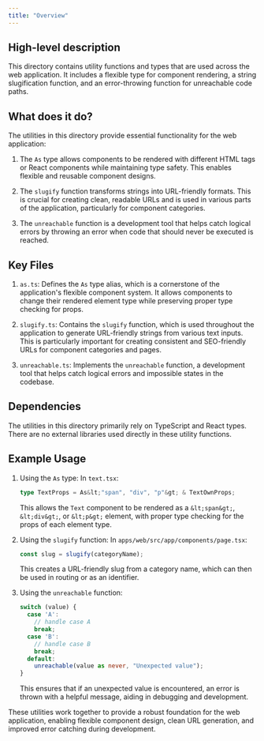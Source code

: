 ```yaml
---
title: "Overview"
---
```


## High-level description
This directory contains utility functions and types that are used across the web application. It includes a flexible type for component rendering, a string slugification function, and an error-throwing function for unreachable code paths.

## What does it do?
The utilities in this directory provide essential functionality for the web application:

1. The `As` type allows components to be rendered with different HTML tags or React components while maintaining type safety. This enables flexible and reusable component designs.

2. The `slugify` function transforms strings into URL-friendly formats. This is crucial for creating clean, readable URLs and is used in various parts of the application, particularly for component categories.

3. The `unreachable` function is a development tool that helps catch logical errors by throwing an error when code that should never be executed is reached.

## Key Files

1. `as.ts`: Defines the `As` type alias, which is a cornerstone of the application's flexible component system. It allows components to change their rendered element type while preserving proper type checking for props.

2. `slugify.ts`: Contains the `slugify` function, which is used throughout the application to generate URL-friendly strings from various text inputs. This is particularly important for creating consistent and SEO-friendly URLs for component categories and pages.

3. `unreachable.ts`: Implements the `unreachable` function, a development tool that helps catch logical errors and impossible states in the codebase.

## Dependencies
The utilities in this directory primarily rely on TypeScript and React types. There are no external libraries used directly in these utility functions.

## Example Usage

1. Using the `As` type:
   In `text.tsx`:
   ```typescript
   type TextProps = As&lt;"span", "div", "p"&gt; & TextOwnProps;
   ```
   This allows the `Text` component to be rendered as a `&lt;span&gt;`, `&lt;div&gt;`, or `&lt;p&gt;` element, with proper type checking for the props of each element type.

2. Using the `slugify` function:
   In `apps/web/src/app/components/page.tsx`:
   ```typescript
   const slug = slugify(categoryName);
   ```
   This creates a URL-friendly slug from a category name, which can then be used in routing or as an identifier.

3. Using the `unreachable` function:
   ```typescript
   switch (value) {
     case 'A':
       // handle case A
       break;
     case 'B':
       // handle case B
       break;
     default:
       unreachable(value as never, "Unexpected value");
   }
   ```
   This ensures that if an unexpected value is encountered, an error is thrown with a helpful message, aiding in debugging and development.

These utilities work together to provide a robust foundation for the web application, enabling flexible component design, clean URL generation, and improved error catching during development.